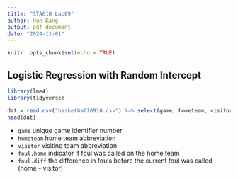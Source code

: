 ```yaml
---
title: "STA610 Lab09"
author: Hun Kang
output: pdf_document
date: "2024-11-01"
---
```


```r
knitr::opts_chunk$set(echo = TRUE)
```

\begin{itemize}
\item Write down your answers in any blank sheet and submit your work in paper during the lab.
\item Your work will not be graded. As long as you submit, you will get a full credit. 
\item For those who missed the lab today, you can submit it via email to me for half credit.
\end{itemize}

## Logistic Regression with Random Intercept
```r
library(lme4)
library(tidyverse)
```


```r
dat = read.csv("basketball0910.csv") %>% select(game, hometeam, visitor, foul.home, foul.diff)
head(dat)
```

- `game` unique game identifier number
- `hometeam` home team abbreviation
- `visitor` visiting team abbreviation
- `foul.home` indicator if foul was called on the home team
- `foul.diff` the difference in fouls before the current foul was called (home - visitor)


\begin{quote}
  \textbf{Q1: Draw a plot that can visualize a relationship between `foul.home` and `foul.diff`.}
\end{quote}


\begin{quote}
  \textbf{Q2: Write the formula of the logistic regression model with `foul.diff` as the only predictor and fit it for each `game`. Plot the resulting intercepts and slopes in scatter plot.}
\end{quote}


\begin{quote}
  \textbf{Q3: Expand the model in Q2 to with random intercept and slope with a grouping factor `game`.}
\end{quote}


\begin{quote}
  \textbf{Q4: Do you think the random slope is statistically significant? How can we test it?}
\end{quote}




